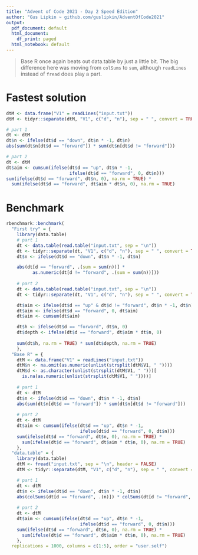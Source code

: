 ```yaml
---
title: "Advent of Code 2021 - Day 2 Speed Edition"
author: "Gus Lipkin ~ github.com/guslipkin/AdventOfCode2021"
output:
  pdf_document: default
  html_document:
    df_print: paged
  html_notebook: default
---
```


> Base R once again beats out data.table by just a little bit. The big difference here was moving from `colSums` to `sum`, although `readLines` instead of `fread` does play a part.

# Fastest solution

```r
dtM <- data.frame("V1" = readLines("input.txt"))
dtM <- tidyr::separate(dtM, "V1", c("d", "n"), sep = " ", convert = TRUE)

# part 1
dt <- dtM
dt$n <- ifelse(dt$d == "down", dt$n * -1, dt$n)
abs(sum(dt$n[dt$d == "forward"]) * sum(dt$n[dt$d != "forward"]))

# part 2
dt <- dtM
dt$aim <- cumsum(ifelse(dt$d == "up", dt$n * -1, 
                        ifelse(dt$d == "forward", 0, dt$n)))
sum(ifelse(dt$d == "forward", dt$n, 0), na.rm = TRUE) *
  sum(ifelse(dt$d == "forward", dt$aim * dt$n, 0), na.rm = TRUE)
```

# Benchmark

```r
rbenchmark::benchmark(
  "First try" = {
    library(data.table)
    # part 1
    dt <- data.table(read.table("input.txt", sep = "\n"))
    dt <- tidyr::separate(dt, "V1", c("d", "n"), sep = " ", convert = TRUE)
    dt$n <- ifelse(dt$d == "down", dt$n * -1, dt$n)

    abs(dt[d == "forward", .(sum = sum(n))] * 
          as.numeric(dt[d != "forward", .(sum = sum(n))]))
    
    # part 2
    dt <- data.table(read.table("input.txt", sep = "\n"))
    dt <- tidyr::separate(dt, "V1", c("d", "n"), sep = " ", convert = TRUE)

    dt$aim <- ifelse(dt$d == "up" & dt$d != "forward", dt$n * -1, dt$n)
    dt$aim <- ifelse(dt$d == "forward", 0, dt$aim)
    dt$aim <- cumsum(dt$aim)

    dt$h <- ifelse(dt$d == "forward", dt$n, 0)
    dt$depth <- ifelse(dt$d == "forward", dt$aim * dt$n, 0)
    
    sum(dt$h, na.rm = TRUE) * sum(dt$depth, na.rm = TRUE)
    },
  "Base R" = {
    dtM <- data.frame("V1" = readLines("input.txt"))
    dtM$n <- na.omit(as.numeric(unlist(strsplit(dtM$V1, " "))))
    dtM$d <- as.character(unlist(strsplit(dtM$V1, " ")))[
      is.na(as.numeric(unlist(strsplit(dtM$V1, " "))))]
    
    # part 1
    dt <- dtM
    dt$n <- ifelse(dt$d == "down", dt$n * -1, dt$n)
    abs(sum(dt$n[dt$d == "forward"]) * sum(dt$n[dt$d != "forward"]))
    
    # part 2
    dt <- dtM
    dt$aim <- cumsum(ifelse(dt$d == "up", dt$n * -1, 
                            ifelse(dt$d == "forward", 0, dt$n)))
    sum(ifelse(dt$d == "forward", dt$n, 0), na.rm = TRUE) * 
      sum(ifelse(dt$d == "forward", dt$aim * dt$n, 0), na.rm = TRUE)
    },
  "data.table" = {
    library(data.table)
    dtM <- fread("input.txt", sep = "\n", header = FALSE)
    dtM <- tidyr::separate(dtM, "V1", c("d", "n"), sep = " ", convert = TRUE)

    # part 1
    dt <- dtM
    dt$n <- ifelse(dt$d == "down", dt$n * -1, dt$n)
    abs(colSums(dt[d == "forward", .(n)]) * colSums(dt[d != "forward", .(n)]))
    
    # part 2
    dt <- dtM
    dt$aim <- cumsum(ifelse(dt$d == "up", dt$n * -1, 
                            ifelse(dt$d == "forward", 0, dt$n)))
    sum(ifelse(dt$d == "forward", dt$n, 0), na.rm = TRUE) * 
      sum(ifelse(dt$d == "forward", dt$aim * dt$n, 0), na.rm = TRUE)
    },
  replications = 1000, columns = c(1:5), order = "user.self")
```

